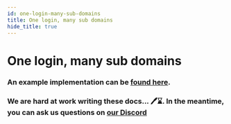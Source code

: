 ```yaml
---
id: one-login-many-sub-domains
title: One login, many sub domains
hide_title: true
---
```


# One login, many sub domains

### An example implementation can be [found here](https://github.com/supertokens/supertokens-auth-react/tree/master/examples/with-one-login-many-subdomains).


### We are hard at work writing these docs... 🖊️⌛. In the meantime, you can ask us questions on [our Discord](https://supertokens.io/discord)   